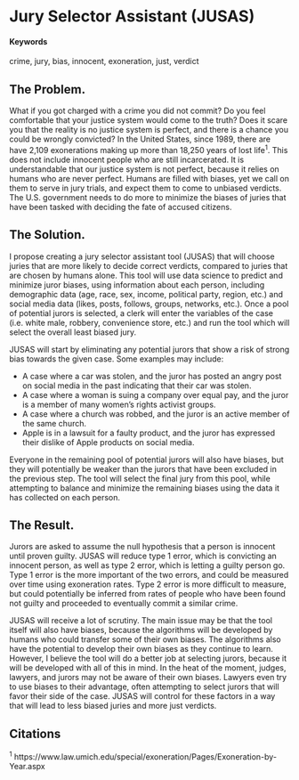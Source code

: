 # Jury Selector Assistant (JUSAS) {#Selects-the-jury}

#### Keywords

crime, jury, bias, innocent, exoneration, just, verdict

## The Problem.

What if you got charged with a crime you did not commit? Do you feel comfortable that your justice system would come to the truth? Does it scare you that the reality is no justice system is perfect, and there is a chance you could be wrongly convicted? In the United States, since 1989, there are have 2,109 exonerations making up more than 18,250 years of lost life^1^. This does not include innocent people who are still incarcerated. It is understandable that our justice system is not perfect, because it relies on humans who are never perfect. Humans are filled with biases, yet we call on them to serve in jury trials, and expect them to come to unbiased verdicts. The U.S. government needs to do more to minimize the biases of juries that have been tasked with deciding the fate of accused citizens.

## The Solution.

I propose creating a jury selector assistant tool (JUSAS) that will choose juries that are more likely to decide correct verdicts, compared to juries that are chosen by humans alone. This tool will use data science to predict and minimize juror biases, using information about each person, including demographic data (age, race, sex, income, political party, region, etc.) and social media data (likes, posts, follows, groups, networks, etc.). Once a pool of potential jurors is selected, a clerk will enter the variables of the case (i.e. white male, robbery, convenience store, etc.) and run the tool which will select the overall least biased jury. 

JUSAS will start by eliminating any potential jurors that show a risk of strong bias towards the given case. Some examples may include:

* A case where a car was stolen, and the juror has posted an angry post on social media in the past indicating that their car was stolen.
* A case where a woman is suing a company over equal pay, and the juror is a member of many women’s rights activist groups.
* A case where a church was robbed, and the juror is an active member of the same church.
* Apple is in a lawsuit for a faulty product, and the juror has expressed their dislike of Apple products on social media.

Everyone in the remaining pool of potential jurors will also have biases, but they will potentially be weaker than the jurors that have been excluded in the previous step. The tool will select the final jury from this pool, while attempting to balance and minimize the remaining biases using the data it has collected on each person.

## The Result.

Jurors are asked to assume the null hypothesis that a person is innocent until proven guilty. JUSAS will reduce type 1 error, which is convicting an innocent person, as well as type 2 error, which is letting a guilty person go. Type 1 error is the more important of the two errors, and could be measured over time using exoneration rates. Type 2 error is more difficult to measure, but could potentially be inferred from rates of people who have been found not guilty and proceeded to eventually commit a similar crime.

JUSAS will receive a lot of scrutiny. The main issue may be that the tool itself will also have biases, because the algorithms will be developed by humans who could transfer some of their own biases. The algorithms also have the potential to develop their own biases as they continue to learn. However, I believe the tool will do a better job at selecting jurors, because it will be developed with all of this in mind. In the heat of the moment, judges, lawyers, and jurors may not be aware of their own biases. Lawyers even try to use biases to their advantage, often attempting to select jurors that will favor their side of the case. JUSAS will control for these factors in a way that will lead to less biased juries and more just verdicts.

## Citations

^1^ https://www.law.umich.edu/special/exoneration/Pages/Exoneration-by-Year.aspx

